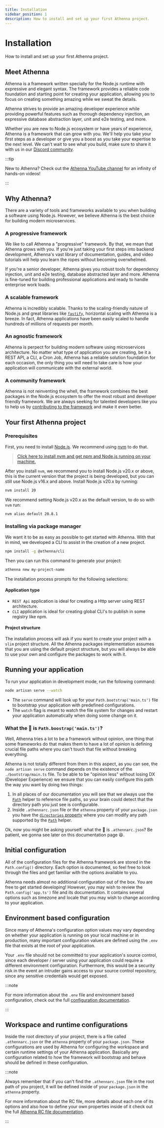 ```yaml
---
title: Installation
sidebar_position: 1
description: How to install and set up your first Athenna project.
---
```


# Installation

How to install and set up your first Athenna project.

## Meet Athenna

Athenna is a framework written specially for the Node.js runtime 
with expressive and elegant syntax. The framework provides a reliable 
code foundation and starting point for creating your application, 
allowing you to focus on creating something amazing while we sweat the 
details.

Athenna strives to provide an amazing developer experience while 
providing powerful features such as thorough dependency injection, 
an expressive database abstraction layer, unit and e2e testing, 
and more.

Whether you are new to Node.js ecosystem or have years of experience, 
Athenna is a framework that can grow with you. We'll help you take 
your first steps as a developer or give you a boost as you take your 
expertise to the next level. We can't wait to see what you build, make
sure to share it with us in our [Discord community](https://discord.gg/JdEbBAKw6X).

:::tip

New to Athenna? Check out the [Athenna YouTube channel](https://www.youtube.com/@athennaio) 
for an infinity of hands-on videos!

:::

## Why Athenna?

There are a variety of tools and frameworks available to you when building 
a software using Node.js. However, we believe Athenna is the best choice for 
building modern microservices.

### A progressive framework

We like to call Athenna a "progressive" framework. By that, we mean that 
Athenna grows with you. If you're just taking your first steps into backend 
development, Athenna's vast library of documentation, guides, and video 
tutorials will help you learn the ropes without becoming overwhelmed.

If you're a senior developer, Athenna gives you robust tools for dependency 
injection, unit and e2e testing, database abstracted layer and more. 
Athenna is fine-tuned for building professional applications and ready to 
handle enterprise work loads.

### A scalable framework

Athenna is incredibly scalable. Thanks to the scaling-friendly nature of 
Node.js and great libraries like [`fastify`](https://fastify.dev/), horizontal 
scaling with Athenna is a breeze. In fact, Athenna applications have been 
easily scaled to handle hundreds of millions of requests per month.

### An agnostic framework

Athenna is perpect for building modern software using microservices architecture. 
No matter what type of application you are creating, be it a REST API, a CLI, a Cron Job, 
Athenna has a reliable solution foundation for each occasion, the only thing you will
need to take care is how your application will communicate with the external world.

### A community framework

Athenna is not reinventing the whell, the framework combines the best packages 
in the Node.js ecosystem to offer the most robust and developer friendly 
framework. We are always seeking for talented developers like you to
help us by [contributing to the framework](https://github.com/athennaio) and 
make it even better.

## Your first Athenna project

### Prerequisites

First, you need to install [Node.js](https://nodejs.org/).
We recommend using [nvm](https://github.com/nvm-sh/nvm) to do that.

> [Click here to install nvm and get npm and Node.js
running on your machine.](https://github.com/nvm-sh/nvm#installing-and-updating)

After you install `nvm`, we recommend you to install
Node.js v20.x or above, this is the current version that
the project is being developed, but you can still use
Node.js v16.x and above. Install Node.js v20.x by running:

```bash
nvm install 20
```

We recommend setting Node.js v20.x as the default version, to do
so with `nvm` run:

```bash
nvm alias default 20.8.1
```

### Installing via package manager

We want it to be as easy as possible to get started with
Athenna. With that in mind, we developed a CLI to assist
in the creation of a new project.

```bash
npm install -g @athenna/cli
```

Then you can run this command to generate your project:

```bash
athenna new my-project-name
```

The installation process prompts for the following selections:

#### Application type

- `REST Api` application is ideal for creating a Http server
using REST architecture.
- `CLI` application is ideal for creating global CLI's to publish
in some registry like npm.

#### Project structure

The installation process will ask if you want to create your
project with a `slim` project structure. All the Athenna
packages implementation assumes that you are using the default 
project structure, but you will always be able to use your own 
and configure the packages to work with it.

## Running your application

To run your application in development mode,
run the following command:

```bash
node artisan serve --watch
```

- The `serve` command will look up for your `Path.bootstrap('main.ts')`
file to bootstrap your application with predefined configurations.
- The `watch` flag is meant to watch the file system for
changes and restart your application automatically when
doing some change on it.

### What the 🤬 is `Path.boostrap('main.ts')`?

Well, Athenna tries a lot to be a framework without opinion, one thing
that some frameworks do that makes them to have a lot of opinion is defining
crucial file paths where you can't touch that file without breaking everything.

Athenna is not totally different from them in this aspect, as you can see,
the `node artisan serve` command depends on the existence of the `./bootstrap/main.ts`
file. To be able to be "opinion less" without losing DX (Developer Experience) 
we ensure that you can easily configure this path the way you want by doing two 
things:

1. In all places of our documentation you will see that we always use the [`Path`](/docs/the-basics/helpers#path)
helper to reference file paths, so your brain could detect that the directory path 
you just see is configurable.
2. Inside `.athennarc.json` file or the `athenna` property of your `package.json` you 
have the [`directories` property](/docs/getting-started/athennarc-file#the-directories-property) 
where you can modify any path supported by the [`Path`](/docs/the-basics/helpers#path) helper.

Ok, now you might be asking yourself: what the 🤬 is `.athennarc.json`? Be patient, we
gonna see later on this documentation page 😆.

## Initial configuration

All of the configuration files for the Athenna framework are stored 
in the `Path.config()` directory. Each option is documented, so feel 
free to look through the files and get familiar with the options available 
to you.

Athenna needs almost no additional configuration out of the box. You are 
free to get started developing! However, you may wish to review the 
`Path.config('app.ts')` file and its documentation. It contains several 
options such as timezone and locale that you may wish to change according 
to your application.

## Environment based configuration

Since many of Athenna's configuration option values may vary depending on 
whether your application is running on your local machine or in production, 
many important configuration values are defined using the `.env` file that 
exists at the root of your application.

Your `.env` file should not be committed to your application's source control, 
since each developer / server using your application could require a different 
environment configuration. Furthermore, this would be a security risk in the 
event an intruder gains access to your source control repository, since any 
sensitive credentials would get exposed.

:::note

For more information about the `.env` file and environment based configuration, 
check out the full [configuration documentation](/docs/getting-started/configuration).

:::

## Workspace and runtime configurations

Inside the root directory of your project, there is a file
called `.athennarc.json` or the `athenna` property of your 
`package.json`. These configurations are used by Athenna 
for configuring the workspace and certain runtime 
settings of your Athenna application. Basically any configuration 
related to how the framework will bootstrap and behave should be 
defined in these configuration. 

:::note

Always remember that if you can't find the `.athennarc.json` file
in the root path of you project, it will be defined inside of your
`package.json` in the `athenna` property. 

For more information about the RC file, more details about each one
of its options and also how to define your own properties inside of it 
check out the full [Athenna RC file documentation](/docs/getting-started/athennarc-file).

:::
